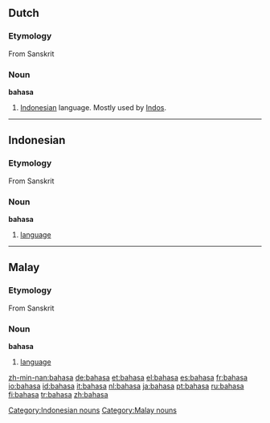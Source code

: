 ==Dutch==

===Etymology===
From Sanskrit

===Noun===
'''bahasa'''

# {{slang|lang=nl}} [[Indonesian]] language. Mostly used by [[Indo]]s.

----

==Indonesian==

===Etymology===
From Sanskrit

===Noun===
'''bahasa'''

# [[language]]

[[Category:Indonesian nouns]]

----

==Malay==

===Etymology===
From Sanskrit

===Noun===
'''bahasa'''

# [[language]]

[[Category:Malay nouns]]

[[zh-min-nan:bahasa]]
[[de:bahasa]]
[[et:bahasa]]
[[el:bahasa]]
[[es:bahasa]]
[[fr:bahasa]]
[[io:bahasa]]
[[id:bahasa]]
[[it:bahasa]]
[[nl:bahasa]]
[[ja:bahasa]]
[[pt:bahasa]]
[[ru:bahasa]]
[[fi:bahasa]]
[[tr:bahasa]]
[[zh:bahasa]]